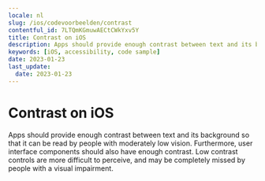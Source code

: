 ```yaml
---
locale: nl
slug: /ios/codevoorbeelden/contrast
contentful_id: 7LTQmKGmuwAECtCWkYxv5Y
title: Contrast on iOS
description: Apps should provide enough contrast between text and its background so that it can be read by people with moderately low vision.
keywords: [iOS, accessibility, code sample]
date: 2023-01-23
last_update:
  date: 2023-01-23
---
```


# Contrast on iOS

Apps should provide enough contrast between text and its background so that it can be read by people with moderately low vision. Furthermore, user interface components should also have enough contrast. Low contrast controls are more difficult to perceive, and may be completely missed by people with a visual impairment.

<CodeSample id="screen-contrast" framework="ios" locale="nl"/>
